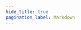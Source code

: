 ```yaml
---
hide_title: true
pagination_label: Markdown
---
```



<FeatureIcon src={markdown} alt="Markdown" title="Markdown" />
<LinkList
  srcList={[
    {
      title: "嵌入 HTML",
      link: "/docs/front-end/markdown/embed-html",
      src: html,
      alt: "嵌入 HTML",
    },
  ]}
/>
